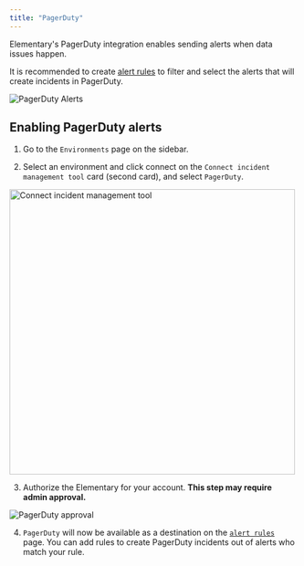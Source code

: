 ```yaml
---
title: "PagerDuty"
---
```


Elementary's PagerDuty integration enables sending alerts when data issues happen.

It is recommended to create [alert rules](cloud/features/alerts-and-incidents/alert-rules) to filter and select the alerts that will create incidents in PagerDuty.

<Frame>
  <div className="dark:bg-white rounded-md p-1">
    <img
      src="https://res.cloudinary.com/diuctyblm/image/upload/v1719556084/pagerduty_alert_screenshot_fuxuhf.png"
      alt="PagerDuty Alerts"
    />
  </div>
</Frame>

## Enabling PagerDuty alerts

1. Go to the `Environments` page on the sidebar.

2. Select an environment and click connect on the `Connect incident management tool` card (second card), and select `PagerDuty`.

<Frame>
  <div className="dark:bg-white rounded-md p-1">
    <img
      src="https://res.cloudinary.com/diuctyblm/image/upload/v1719556084/pagerduty_connect_environment_nyfv6z.png"
      alt="Connect incident management tool"
      width="500"
    />
  </div>
</Frame>

3. Authorize the Elementary for your account. **This step may require admin approval.**

<Frame>
  <div className="dark:bg-white rounded-md p-1">
    <img
      src="https://res.cloudinary.com/diuctyblm/image/upload/v1719912214/pd-approve_tpjf8u.png"
      alt="PagerDuty approval"
    />
  </div>
</Frame> 

4. `PagerDuty` will now be available as a destination on the [`alert rules`](cloud/features/alerts-and-incidents/alert-rules) page. You can add rules to create PagerDuty incidents out of alerts who match your rule.